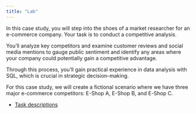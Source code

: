 ```yaml
---
title: "Lab"
---
```


In this case study, you will step into the shoes of a market researcher for an e-commerce company. Your task is to conduct a competitive analysis. 

You'll analyze key competitors and examine customer reviews and social media mentions to gauge public sentiment and identify any areas where your company could potentially gain a competitive advantage. 

Through this process, you'll gain practical experience in data analysis with SQL, which is crucial in strategic decision-making.

For this case study, we will create a fictional scenario where we have three major e-commerce competitors: E-Shop A, E-Shop B, and E-Shop C. 

- [Task descriptions](/code.qmd)




